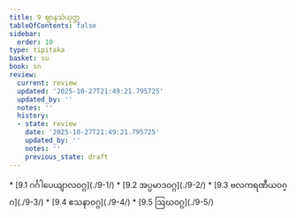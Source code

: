 ```yaml
---
title: 9 ဈာနသံယုတ္တ
tableOfContents: false
sidebar:
  order: 10
type: tipitaka
basket: su
book: sn
review:
  current: review
  updated: '2025-10-27T21:49:21.795725'
  updated_by: ''
  notes: ''
  history:
  - state: review
    date: '2025-10-27T21:49:21.795725'
    updated_by: ''
    notes: ''
    previous_state: draft
---
```



<ReviewStatus review={frontmatter.review} showDetails={true} />

<HypothesisAnnotation frontmatter={frontmatter} />

<DynamicBreadcrumb />



<TableOfContents book="sn" section="9">
* [9.1 ဂင်္ဂါပေယျာလဝဂ္ဂ](./9-1/)
* [9.2 အပ္ပမာဒဝဂ္ဂ](./9-2/)
* [9.3 ဗလကရဏီယဝဂ္ဂ](./9-3/)
* [9.4 ဧသနာဝဂ္ဂ](./9-4/)
* [9.5 ဩဃဝဂ္ဂ](./9-5/)
</TableOfContents>